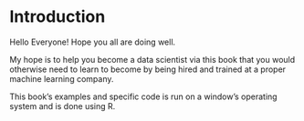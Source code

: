 # Introduction {#intro}


Hello Everyone! Hope you all are doing well. 

My hope is to help you become a data scientist via this book that you would otherwise need to learn to become by being hired and trained at a proper machine learning company. 


This book's examples and specific code is run on a window's operating system and is done using R. 





